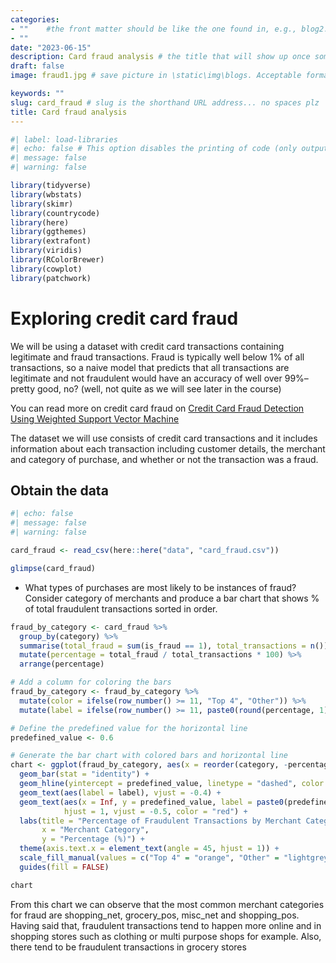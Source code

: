 ```yaml
---
categories:  
- ""    #the front matter should be like the one found in, e.g., blog2.md. It cannot be like the normal Rmd we used
- ""
date: "2023-06-15"
description: Card fraud analysis # the title that will show up once someone gets to this page
draft: false
image: fraud1.jpg # save picture in \static\img\blogs. Acceptable formats= jpg, jpeg, or png . Your iPhone pics wont work

keywords: ""
slug: card_fraud # slug is the shorthand URL address... no spaces plz
title: Card fraud analysis
---
```


```r
#| label: load-libraries
#| echo: false # This option disables the printing of code (only output is displayed).
#| message: false
#| warning: false

library(tidyverse)
library(wbstats)
library(skimr)
library(countrycode)
library(here)
library(ggthemes)
library(extrafont)
library(viridis)
library(RColorBrewer)
library(cowplot)
library(patchwork)

```


# Exploring credit card fraud

We will be using a dataset with credit card transactions containing legitimate and fraud transactions. Fraud is typically well below 1% of all transactions, so a naive model that predicts that all transactions are legitimate and not fraudulent would have an accuracy of well over 99%-- pretty good, no? (well, not quite as we will see later in the course)

You can read more on credit card fraud on [Credit Card Fraud Detection Using Weighted Support Vector Machine](https://www.scirp.org/journal/paperinformation.aspx?paperid=105944)

The dataset we will use consists of credit card transactions and it includes information about each transaction including customer details, the merchant and category of purchase, and whether or not the transaction was a fraud.

## Obtain the data

```r
#| echo: false
#| message: false
#| warning: false

card_fraud <- read_csv(here::here("data", "card_fraud.csv"))

glimpse(card_fraud)
```


-   What types of purchases are most likely to be instances of fraud? Consider category of merchants and produce a bar chart that shows % of total fraudulent transactions sorted in order.

```r

fraud_by_category <- card_fraud %>%
  group_by(category) %>%
  summarise(total_fraud = sum(is_fraud == 1), total_transactions = n()) %>%
  mutate(percentage = total_fraud / total_transactions * 100) %>%
  arrange(percentage)

# Add a column for coloring the bars
fraud_by_category <- fraud_by_category %>%
  mutate(color = ifelse(row_number() >= 11, "Top 4", "Other")) %>% 
  mutate(label = ifelse(row_number() >= 11, paste0(round(percentage, 1), "%"), ""))

# Define the predefined value for the horizontal line
predefined_value <- 0.6

# Generate the bar chart with colored bars and horizontal line
chart <- ggplot(fraud_by_category, aes(x = reorder(category, -percentage), y = percentage, fill = color)) +
  geom_bar(stat = "identity") +
  geom_hline(yintercept = predefined_value, linetype = "dashed", color = "red") +
  geom_text(aes(label = label), vjust = -0.4) +
  geom_text(aes(x = Inf, y = predefined_value, label = paste0(predefined_value, "%")),
            hjust = 1, vjust = -0.5, color = "red") +
  labs(title = "Percentage of Fraudulent Transactions by Merchant Category",
       x = "Merchant Category",
       y = "Percentage (%)") +
  theme(axis.text.x = element_text(angle = 45, hjust = 1)) +
  scale_fill_manual(values = c("Top 4" = "orange", "Other" = "lightgrey")) +
  guides(fill = FALSE)

chart
```

From this chart we can observe that the most common merchant categories for fraud are shopping_net, grocery_pos, misc_net and shopping_pos. Having said that, fraudulent transactions tend to happen more online and in shopping stores such as clothing or multi purpose shops for example. Also, there tend to be fraudulent transactions in grocery stores



